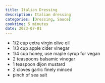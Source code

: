 ```yaml
---
title: Italian Dressing
description: Italian dressing
categories: [Dressing, Sauce]
cooktime: 5 minutes
date: 2023-07-01
---
```


* 1/2 cup extra virgin olive oil
* 1/3 cup apple cider vinegar
* 1/4 cup honey, use maple syrup for vegan
* 2 teaspoons balsamic vinegar
* 1 teaspoon dijon mustard
* 2 cloves garlic finely minced
* pinch of sea salt
